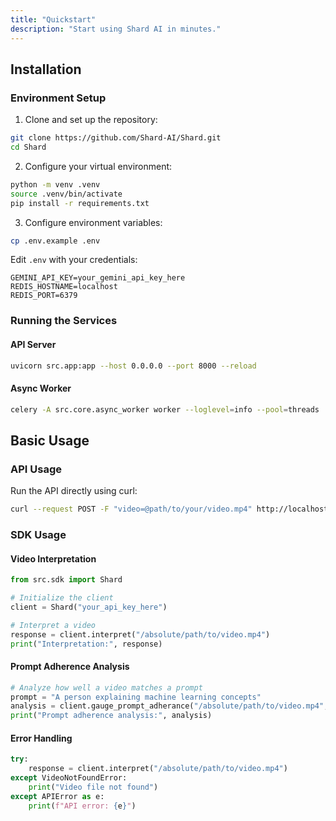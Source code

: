 ```yaml
---
title: "Quickstart"
description: "Start using Shard AI in minutes."
---
```


## Installation

### Environment Setup

1. Clone and set up the repository:

```bash
git clone https://github.com/Shard-AI/Shard.git
cd Shard
```

2. Configure your virtual environment:

```bash
python -m venv .venv
source .venv/bin/activate
pip install -r requirements.txt
```

3. Configure environment variables:

```bash
cp .env.example .env
```

Edit `.env` with your credentials:

```
GEMINI_API_KEY=your_gemini_api_key_here
REDIS_HOSTNAME=localhost
REDIS_PORT=6379
```

### Running the Services

#### API Server

```bash
uvicorn src.app:app --host 0.0.0.0 --port 8000 --reload
```

#### Async Worker

```bash
celery -A src.core.async_worker worker --loglevel=info --pool=threads
```

## Basic Usage

### API Usage

Run the API directly using curl:

```bash
curl --request POST -F "video=@path/to/your/video.mp4" http://localhost:8000/v1/interpret
```

### SDK Usage

#### Video Interpretation

```python
from src.sdk import Shard

# Initialize the client
client = Shard("your_api_key_here")

# Interpret a video
response = client.interpret("/absolute/path/to/video.mp4")
print("Interpretation:", response)
```

#### Prompt Adherence Analysis

```python
# Analyze how well a video matches a prompt
prompt = "A person explaining machine learning concepts"
analysis = client.gauge_prompt_adherance("/absolute/path/to/video.mp4", prompt)
print("Prompt adherence analysis:", analysis)
```

#### Error Handling

```python
try:
    response = client.interpret("/absolute/path/to/video.mp4")
except VideoNotFoundError:
    print("Video file not found")
except APIError as e:
    print(f"API error: {e}")
```
